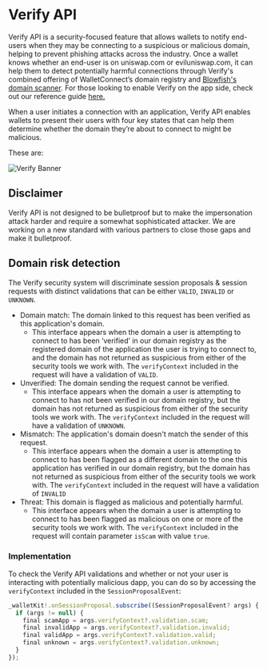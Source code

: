 # Verify API

Verify API is a security-focused feature that allows wallets to notify end-users when they may be connecting to a suspicious or malicious domain, helping to prevent phishing attacks across the industry.
Once a wallet knows whether an end-user is on uniswap.com or eviluniswap.com, it can help them to detect potentially harmful connections through Verify's combined offering of WalletConnect’s domain registry and [Blowfish's domain scanner](https://docs.blowfish.xyz/reference/scan-domain-1).
For those looking to enable Verify on the app side, check out our reference guide [here.](./cloud/verify)

When a user initiates a connection with an application, Verify API enables wallets to present their users with four key states that can help them determine whether the domain they’re about to connect to might be malicious.

These are:

![Verify Banner](/img/verify-banner.png)

## Disclaimer

Verify API is not designed to be bulletproof but to make the impersonation attack harder and require a somewhat sophisticated attacker. We are working on a new standard with various partners to close those gaps and make it bulletproof.

## Domain risk detection

The Verify security system will discriminate session proposals & session requests with distinct validations that can be either `VALID`, `INVALID` or `UNKNOWN`.

- Domain match: The domain linked to this request has been verified as this application's domain.
  - This interface appears when the domain a user is attempting to connect to has been ‘verified’ in our domain registry as the registered domain of the application the user is trying to connect to, and the domain has not returned as suspicious from either of the security tools we work with. The `verifyContext` included in the request will have a validation of `VALID`.
- Unverified: The domain sending the request cannot be verified.
  - This interface appears when the domain a user is attempting to connect to has not been verified in our domain registry, but the domain has not returned as suspicious from either of the security tools we work with. The `verifyContext` included in the request will have a validation of `UNKNOWN`.
- Mismatch: The application's domain doesn't match the sender of this request.
  - This interface appears when the domain a user is attempting to connect to has been flagged as a different domain to the one this application has verified in our domain registry, but the domain has not returned as suspicious from either of the security tools we work with. The `verifyContext` included in the request will have a validation of `INVALID`
- Threat: This domain is flagged as malicious and potentially harmful.
  - This interface appears when the domain a user is attempting to connect to has been flagged as malicious on one or more of the security tools we work with. The `verifyContext` included in the request will contain parameter `isScam` with value `true`.

### Implementation

To check the Verify API validations and whether or not your user is interacting with potentially malicious dapp, you can do so by accessing the `verifyContext` included in the `SessionProposalEvent`:

```javascript
_walletKit!.onSessionProposal.subscribe((SessionProposalEvent? args) {
  if (args != null) {
    final scamApp = args.verifyContext?.validation.scam;
    final invalidApp = args.verifyContext?.validation.invalid;
    final validApp = args.verifyContext?.validation.valid;
    final unknown = args.verifyContext?.validation.unknown;
  }
});
```